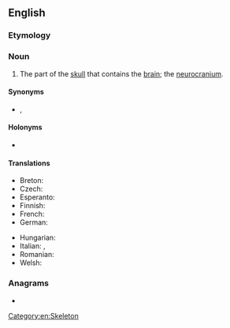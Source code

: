 ==English==

===Etymology===
{{compound|en|brain|case}}

===Noun===
{{en-noun}}

# The part of the [[skull]] that contains the [[brain]]; the [[neurocranium]].

====Synonyms====
* {{l|en|cranium}}, {{l|en|neurocranium}}

====Holonyms====
* {{l|en|skull}}

====Translations====
{{trans-top|the part of the skull containing the brain}}
* Breton: {{t|br|boest ar penn|f}}
* Czech: {{t|cs|mozkovna|f}}
* Esperanto: {{t+|eo|cerbujo}}
* Finnish: {{t+|fi|aivokoppa}}
* French: {{t+|fr|boîte crânienne|f}}
* German: {{t+|de|Hirnschale|f}}
{{trans-mid}}
* Hungarian: {{t+|hu|agykoponya}}
* Italian: {{t|it|scatola cranica|f}}, {{t+|it|cranio|m}}
* Romanian: {{t+|ro|cutie craniană|f}}
* Welsh: {{t|cy|padell yr ymennydd|f}}
{{trans-bottom}}

===Anagrams===
* {{anagrams|en|a=aabceinrs|carabines}}

[[Category:en:Skeleton]]